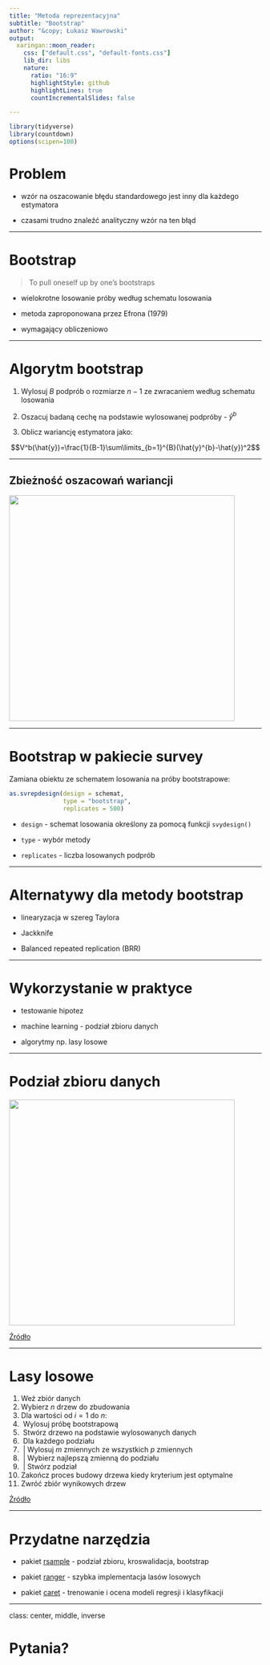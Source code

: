 ```yaml
---
title: "Metoda reprezentacyjna"
subtitle: "Bootstrap"
author: "&copy; Łukasz Wawrowski"
output:
  xaringan::moon_reader:
    css: ["default.css", "default-fonts.css"]
    lib_dir: libs
    nature:
      ratio: "16:9"
      highlightStyle: github
      highlightLines: true
      countIncrementalSlides: false

---
```


```r
library(tidyverse)
library(countdown)
options(scipen=100)
```

# Problem

- wzór na oszacowanie błędu standardowego jest inny dla każdego estymatora

- czasami trudno znaleźć analityczny wzór na ten błąd

---

# Bootstrap

> To pull oneself up by one's bootstraps

- wielokrotne losowanie próby według schematu losowania

- metoda zaproponowana przez Efrona (1979)

- wymagający obliczeniowo

---

# Algorytm bootstrap

1. Wylosuj $B$ podprób o rozmiarze $n-1$ ze zwracaniem według schematu losowania

2. Oszacuj badaną cechę na podstawie wylosowanej podpróby - $\hat{y}^{b}$

3. Oblicz wariancję estymatora jako:

$$V^b(\hat{y})=\frac{1}{B-1}\sum\limits_{b=1}^{B}(\hat{y}^{b}-\hat{y})^2$$

---

## Zbieżność oszacowań wariancji

<img src="img/bootstrap.png" height="450px">

---

# Bootstrap w pakiecie survey

Zamiana obiektu ze schematem losowania na próby bootstrapowe:

```r
as.svrepdesign(design = schemat, 
               type = "bootstrap", 
               replicates = 500)
```


- `design` - schemat losowania określony za pomocą funkcji `svydesign()`

- `type` - wybór metody

- `replicates` - liczba losowanych podprób

---

# Alternatywy dla metody bootstrap

- linearyzacja w szereg Taylora

- Jackknife

- Balanced repeated replication (BRR)

---

# Wykorzystanie w praktyce

- testowanie hipotez

- machine learning - podział zbioru danych

- algorytmy np. lasy losowe

---

# Podział zbioru danych

<img src="img/modeling-process-sampling-comparison.png" height="450px">

[Źródło](https://bradleyboehmke.github.io/HOML/process.html)

---

# Lasy losowe

1.  Weź zbiór danych
2.  Wybierz $n$ drzew do zbudowania 
3.  Dla wartości od $i = 1$ do $n$:
4.  |  Wylosuj próbę bootstrapową
5.  |  Stwórz drzewo na podstawie wylosowanych danych
6.  |  Dla każdego podziału
7.  |  | Wylosuj $m$ zmiennych ze wszystkich $p$ zmiennych
8.  |  | Wybierz najlepszą zmienną do podziału
9.  |  | Stwórz podział
10. | Zakończ proces budowy drzewa kiedy kryterium jest optymalne
11. Zwróć zbiór wynikowych drzew

[Źródło](https://bradleyboehmke.github.io/HOML/random-forest.html)

---

# Przydatne narzędzia

- pakiet [rsample](https://cran.r-project.org/web/packages/rsample/index.html) - podział zbioru, kroswalidacja, bootstrap

- pakiet [ranger](https://cran.r-project.org/web/packages/ranger/index.html) - szybka implementacja lasów losowych

- pakiet [caret](https://cran.r-project.org/web/packages/caret/index.html) - trenowanie i ocena modeli regresji i klasyfikacji

---

class: center, middle, inverse

# Pytania?

